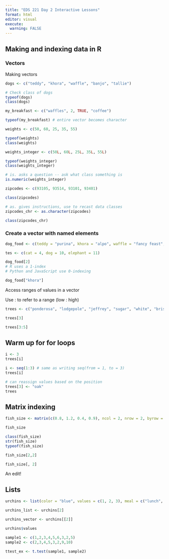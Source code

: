 ```yaml
---
title: "EDS 221 Day 2 Interactive Lessons"
format: html
editor: visual
execute: 
  warning: FALSE
---
```


## Making and indexing data in R

### Vectors

Making vectors

```r
dogs <- c("teddy", "khora", "waffle", "banjo", "tallie")

# Check class of dogs
typeof(dogs)
class(dogs)
```

```r
my_breakfast <- c("waffles", 2, TRUE, "coffee")

typeof(my_breakfast) # entire vector becomes character
```

```r
weights <- c(50, 60, 25, 35, 55)

typeof(weights)
class(weights)
```

```r
weights_integer <- c(50L, 60L, 25L, 35L, 55L)

typeof(weights_integer)
class(weights_integer)
```

```r
# is. asks a question -- ask what class something is
is.numeric(weights_integer)
```

```r
zipcodes <- c(93105, 93514, 93101, 93401)

class(zipcodes)

# as. gives instructions, use to recast data classes
zipcodes_chr <- as.character(zipcodes)

class(zipcodes_chr)
```

### Create a vector with named elements

```r
dog_food <- c(teddy = "purina", khora = "alpo", waffle = "fancy feast", banjo = "blue diamond", tallie = "farmer's dog")

tes <- c(cat = 4, dog = 10, elephant = 11)
```

```r
dog_food[2]
# R uses a 1-index
# Python and JavaScript use 0-indexing
```

```r
dog_food["khora"]
```

Access ranges of values in a vector

Use : to refer to a range (low : high)

```r
trees <- c("ponderosa", "lodgepole", "jeffrey", "sugar", "white", "bristlecone")

trees[3]

trees[3:5]
```

## Warm up for for loops

```r
i <- 3
trees[i]
```

```r
i <- seq(1:3) # same as writing seq(from = 1, to = 3)
trees[i]
```

```r
# can reassign values based on the position
trees[3] <- "oak"
trees
```

## Matrix indexing

```r
fish_size <- matrix(c(0.8, 1.2, 0.4, 0.9), ncol = 2, nrow = 2, byrow = FALSE)

fish_size

class(fish_size)
str(fish_size)
typeof(fish_size)

fish_size[2,2]

fish_size[, 2]
```

An edit!

## Lists

```r
urchins <- list(color = "blue", values = c(1, 2, 3), meal = c("lunch", "dinner", "dessert"), cost = 5L)
```

```r
urchins_list <- urchins[2]

urchins_vector <- urchins[[2]]

```

```r
urchins$values
```

```r
sample1 <- c(1,2,3,4,5,6,3,2,5)
sample2 <- c(2,3,4,5,3,2,9,10)

ttest_ex <- t.test(sample1, sample2)
```
